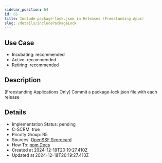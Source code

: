 ```yaml
---
sidebar_position: 64
id: 65
title: Include package-lock.json in Releases (Freestanding Apps)
slug: /details/includePackageLock
---
```


## Use Case
<!-- LEVELS:START -->
- Incubating: recommended
- Active: recommended
- Retiring: recommended
<!-- LEVELS:END -->

<!-- DESCRIPTION:START -->
## Description
[Freestanding Applications Only] Commit a package-lock.json file with each release
<!-- DESCRIPTION:END -->

<!-- DETAILS:START -->
## Details
- Implementation Status: pending
- C-SCRM: true
- Priority Group: R5
- Sources: [OpenSSF Scorecard](https://github.com/ossf/scorecard/blob/main/docs/checks.md#sbom)
- How To: [npm Docs](https://docs.npmjs.com/cli/v10/commands/npm-sbom)
- Created at 2024-12-18T20:19:27.410Z
- Updated at 2024-12-18T20:19:27.410Z
<!-- DETAILS:END -->
